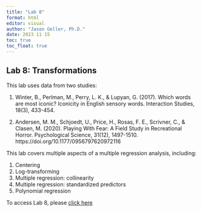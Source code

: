 ```yaml
---
title: "Lab 8"
format: html
editor: visual
author: "Jason Geller, Ph.D."
date: 2023 11 15
toc: true
toc_float: true
---
```


## Lab 8: Transformations

This lab uses data from two studies:

1.  Winter, B., Perlman, M., Perry, L. K., & Lupyan, G. (2017). Which
    words are most iconic? Iconicity in English sensory words.
    Interaction Studies, 18(3), 433-454.

2.  Andersen, M. M., Schjoedt, U., Price, H., Rosas, F. E., Scrivner,
    C., & Clasen, M. (2020). Playing With Fear: A Field Study in
    Recreational Horror. Psychological Science, 31(12), 1497-1510.
    https://doi.org/10.1177/0956797620972116

This lab covers multiple aspects of a multiple regression analysis,
including:

1.  Centering
2.  Log-transforming
3.  Multiple regression: collinearity
4.  Multiple regression: standardized predictors
5.  Polynomial regression

To access Lab 8, please [click
here](https://classroom.github.com/a/ojY0P0zF)
